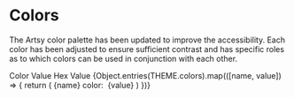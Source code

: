 
<Meta title="Design System/Atoms/Colors" />

# Colors

The Artsy color palette has been updated to improve the accessibility.
Each color has been adjusted to ensure sufficient contrast and has
specific roles as to which colors can be used in conjunction with each
other.

<Text variant="sm" color="black60" >
	<GridColumns>
		<Column span={6}>Color Value</Column>
		<Column span={6}>Hex Value</Column>
	</GridColumns>
</Text>
<Separator color="black30" my={2} />

<Box>
	{Object.entries(THEME.colors).map(([name, value]) => {
		return (
			<GridColumns key={name} justifyContent="space-between" my={4}>
				<Column span={6} display="flex" alignItems="center">
					<Box width={60} height={60} bg={name} borderRadius="50%" />
					<Text variant="xl" ml={2}>
						{name}
					</Text>
				</Column>
				<Column span={6} display="flex" alignItems="center">
					<Text variant="sm" color="black60">
						color:&nbsp;
					</Text>
					<Text variant="sm">{value}</Text>
				</Column>
			</GridColumns>
		)
	})}
</Box>
